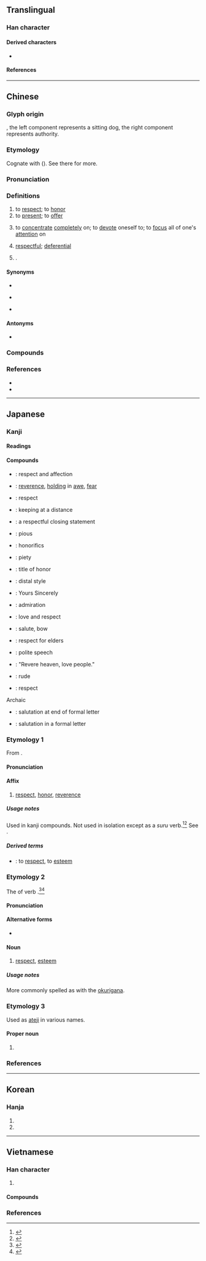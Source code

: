 {{also|茍}}
{{character info}}
{{character info|0x2F8C9}}
==Translingual==

===Han character===
{{Han char|rn=66|rad=攴|as=09|asmj+=08|sn=13|snmj+=12|four=48640|canj=TROK|ids=⿰苟攵(GJKV),⿰茍攵(HT)}}

====Derived characters====
* {{l|mul|[[警]], [[驚]], [[擎]], [[憼]], [[擏]], [[儆]], [[㯳]], [[璥]], [[曔]], [[檠]], [[蟼]], [[㢣]], [[䜘]], [[𠧂]], [[𢢩]], [[𤀂]], [[𫱻]], [[𢐧]], [[𩼃]], [[𫄿]]}}

====References====
{{Han ref|kx=0473.350|dkj=13285|dj=0826.170|hdz=21466.020|uh=656C}}
{{Han ref|uh=2F8C9}}

----

==Chinese==
{{zh-forms}}

===Glyph origin===
{{Han etym}}
{{Han compound|茍|攵|ls=ic}}, the left component represents a sitting dog, the right component represents authority.

===Etymology===
Cognate with {{och-l|驚|to be afraid; to scare}} ({{zh-ref|Schuessler, 2007}}). See there for more.

===Pronunciation===
{{zh-pron
|m=jìng
|m-s=
|c=ging3
|c-t=
|g=
|h=pfs=kin
|j=
|mb=ge̿ng
|md=géng
|mn=kèng
|mn-t=gêng3
|w=
|x=
|mc=y
|oc=y
|ma=
|cat=v,a,pn
}}

===Definitions===
{{zh-hanzi}}

# to [[respect]]; to [[honor]]
# to [[present]]; to [[offer]] {{gl|[[alcohol]], [[food]], [[cigarettes]], [[tea]], etc.}}
# {{lb|zh|literary|or in compounds}} to [[concentrate]] [[completely]] on; to [[devote]] oneself to; to [[focus]] all of one's [[attention]] on
# {{lb|zh|literary|or in compounds}} [[respectful]]; [[deferential]]
# {{surname|zh|nodot=1}}.

====Synonyms====
* {{s|to respect}}
{{zh-syn-saurus|尊崇}}
* {{s|to concentrate completely on}}
{{zh-syn-saurus|專心}}
* {{s|respectful}}
{{zh-syn-saurus|莊嚴}}

====Antonyms====
* {{s|to respect}} {{zh-l|鄙}}

===Compounds===
{{zh-der|不敬|孝敬|恭敬|慎始敬終|恭恭敬敬|忠敬|忒敬思|彌敬|廝敬廝愛|屈尊敬賢|尊敬|最敬禮|奩敬|奠敬|主敬存誠|大不敬|回敬|廝抬廝敬|崇敬|可敬|失敬|敬老恤貧|敬慕|敬請|敬陪末坐|敬謹|敬奉|敬重|敬佩|敬老尊賢|敬賢禮士|敬小慎微|敬賢|敬祝|敬神|敬老院|敬謝不敏|敬心|潔敬|相敬如賓|敬業樂群|敬同|畢恭畢敬|敬酒|敬上愛下|敬亭山|敬身|敬天愛民|敬懇者|欽敬|敬辭|敬事房|程敬|敬老節|敬稟者|敬懼|敬禮|敬業|敬服|敬事不暇|敬若神明|敬啟者|梁敬帝|敬老慈幼|敬稱|敬頌|敬諾|用代楮敬|敬悉|敬畏|敬姜猶績|敬愛|無以為敬|炭敬|敬上|敬業精神|敬慎|敬虔主義|敬謝|敬詞|楮敬|敬授人時|憐貧敬老|敬陪末座|敬之|敬思|敬而遠之|敬老憐貧|敬時愛日|敬意|敬事|敬仰|敬肅者|贄敬|肅然起敬|虔敬|茶敬|誠敬|輕財敬士|節敬|誠心敬意|菲敬|起敬|脩敬|致敬|莊敬自強|至敬無文|敬信:[[Jingxin]]|莊敬}}

===References===
* {{R:yue:Hanzi}}
* {{thcwd|9524}}

{{zh-cat|Advanced}}

----

==Japanese==

===Kanji===
{{ja-kanji|grade=6|rs=攴09}}

====Readings====
{{ja-readings
|goon=きょう<きやう
|kanon=けい
|kun=うやま-う
|nanori=け, たか, たかし, たけ, とし, のり, ひろ, ゆき, よし
}}

====Compounds====
{{der-top|Compounds}}
* {{ja-r|敬%愛|けい%あい}}: respect and affection
* {{ja-r|敬%畏|けい%い}}: [[reverence]], [[holding]] in [[awe]], [[fear]]
* {{ja-r|敬%意|けい%い}}: respect
* {{ja-r|敬%遠|けい%えん}}: keeping at a distance
* {{ja-r|敬%具|けい%ぐ}}: a respectful closing statement
* {{ja-r|敬%虔|けい%けん}}: pious
* {{ja-r|敬%語|けい%ご}}: honorifics
* {{ja-r|敬%神|けい%しん}}: piety
* {{ja-r|敬%称|けい%しょう}}: title of honor
* {{ja-r|敬%体|けい%たい}}: distal style
{{der-mid}}
* {{ja-r|敬%白|けい%はく}}: Yours Sincerely
* {{ja-r|敬%服|けい%ふく}}: admiration
* {{ja-r|敬%慕|けい%ぼ}}: love and respect
* {{ja-r|敬%礼|けい%れい}}: salute, bow
* {{ja-r|敬%老|けい%ろう}}: respect for elders
* {{ja-r|敬%譲%語|けい%じょう%ご}}: polite speech
* {{ja-r|敬%天 愛%人|けい%てん あい%じん}}: "Revere heaven, love people."
* {{ja-r|失%敬|しっ%けい}}: rude
* {{ja-r|尊%敬|そん%けい}}: respect
Archaic
* {{ja-r|敬%啓|けい%けい}}: salutation at end of formal letter
* {{ja-r|敬%呈|けい%てい}}: salutation in a formal letter
{{der-bottom}}

===Etymology 1===
{{ja-kanjitab|yomi=o|けい}}
From {{bor|ja|ltc|-|sort=けい}} {{m|zh|敬|tr=kjæng<sup>H</sup>||respectful}}.

====Pronunciation====
{{ja-pron|yomi=kanon|けい}}

====Affix====
{{ja-pos|affix|けい}}

# [[respect]], [[honor]], [[reverence]]

=====Usage notes=====
Used in kanji compounds. Not used in isolation except as a ''suru'' verb.<ref name="KDJ">{{R:Kokugo Dai Jiten}}</ref><ref name="DJR">{{R:Daijirin}}</ref> See {{ja-l|敬する}}.

=====Derived terms=====
* {{ja-r|敬する|けい する}}: to [[respect]], to [[esteem]]

===Etymology 2===
{{ja-kanjitab|yomi=k|うやまい}}
The {{m|ja|連用形|tr=ren'yōkei||continuative or stem form}} of verb {{m|ja|敬う|tr=uyamau||to respect, to esteem}}.<ref name="KDJ">{{R:Kokugo Dai Jiten}}</ref><ref name="DJR">{{R:Daijirin}}</ref>

====Pronunciation====
{{ja-pron|yomi=k|うやまい}}

====Alternative forms====
* {{ja-r|敬い|うやまい}}

====Noun====
{{ja-noun|うやまい}}

# [[respect]], [[esteem]]

=====Usage notes=====
More commonly spelled as {{ja-l|敬い}} with the [[okurigana]].

===Etymology 3===
Used as [[ateji]] in various names.

====Proper noun====
{{ja-pos|たかし|proper}}

# {{given name|ja|sort=たかし|male}}

===References===
<references/>

----

==Korean==

===Hanja===
{{ko-hanja|[[공경하다|공경할]]|경}}

# {{hanja form of|경|[[respect]], [[honor]]}}
# {{hanja form of|경|[[respectfully]]}}

----

==Vietnamese==

===Han character===
{{vi-readings|rs=攴09
|hanviet=kính-tdcndg;tdcntd;gdhn;bonet
|phienthiet=居慶 cư khánh
|nom=kính-tdcndg;tdcntd;bonet;genibrel, kỉnh-tdcntd, kinh-taberd
}}

# {{han tu form of|kính|to [[respect]]}}

====Compounds====
{{der3|vi
|{{vi-l|恭敬|cung kính}}
|{{vi-l|敬重|kính trọng}}
}}

===References===
<references/>